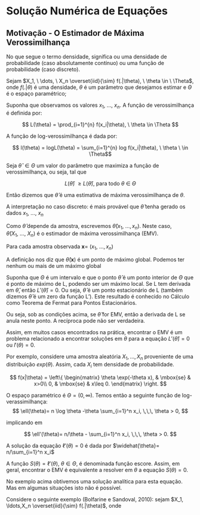 # Solução Numérica de Equações

## Motivação - O Estimador de Máxima Verossimilhança

No que segue o termo densidade, significa ou uma densidade de probabilidade (caso absolutamente contínuo) ou uma função de probabilidade (caso discreto).

Sejam $X_1, \  \dots, \ X_n \overset{iid}{\sim} f(.|\theta), \ \theta \in \ \Theta$, onde $f(.|\theta)$ é uma densidade, $\theta$ é um parâmetro que desejamos estimar e $\Theta$ é o espaço paramétrico;

Suponha que observamos os valores $x_1, \ \dots, \ x_n$. A função de verossimilhança é definida por:

$$ L(\theta) = \prod_{i=1}^{n} f(x_i|\theta), \ \theta \in \Theta $$

A função de log-verossimilhança é dada por:

$$ l(\theta) = logL(\theta) = \sum_{i=1}^{n} log f(x_i|\theta), \ \theta \ \in \Theta$$


Seja $\hat{\theta} \ \in \Theta$ um valor do parâmetro que maximiza a função de verossimilhança, ou seja, tal que

$$L(\hat{\theta}) \ \geq L(\hat{\theta}), \ \text{para todo} \ \theta \ \in \ \Theta$$

Então dizemos que $\hat{\theta}$ é uma estimativa de máxima verossimilhança de $\theta$.

A interpretação no caso discreto: é mais provável que $\hat{\theta}$ tenha gerado os dados $x_1, \  \dots, \ x_n$

Como $\hat{\theta}$ depende da amostra, escrevemos $\hat{\theta}(x_1, \ \dots, x_n)$. Neste caso, $\hat{\theta}(X_1, \ \dots, \ X_n)$ é o estimador de máxima verossimilhança (EMV).

:::{.callout-note}
 Para cada amostra observada $\textbf{x} = \ (x_1, \ \dots, x_n)$ 

 A definição nos diz que $\hat{\theta}(\textbf{x})$ é um ponto de máximo global. Podemos ter nenhum ou mais de um máximo global

 Suponha que $\Theta$ é um intervalo e que o ponto $\hat{\theta}$ é um ponto interior de $\Theta$ que é ponto de máximo de L, podendo ser um máximo local. Se L tem derivada em $\hat{\theta}$, então $L'( \hat{\theta}) = 0$. Ou seja, $\hat{\theta}$ é um ponto estacionário de L (também dizemos $\hat{\theta}$ é um zero da função L'). Este resultado é conhecido no Cálculo como Teorema de Fermat para Pontos Estacionários.

 Ou seja, sob as condições acima, se $\hat{\theta}$ for EMV, então a derivada de L se anula neste ponto. A recíproca pode não ser verdadeira.
:::

Assim, em muitos casos encontrados na prática, encontrar o EMV é um problema relacionado a encontrar soluções em $\theta$ para a equação $L'(\hat{\theta}) = 0$ ou $l'(\theta) = 0$.

Por exemplo, considere uma amostra aleatória $X_1, \dots, X_n$ proveniente de uma distribuição $exp(\theta)$. Assim, cada $X_i$ tem densidade de probabilidade.


$$
    f(x|\theta) = \left\{
	\begin{matrix}
	    \theta \exp(-\theta x), &  \mbox{se} & x>0\\
		  0, &  \mbox{se} & x\leq 0. 
	\end{matrix}
		 \right.
$$

O espaço paramétrico é $\Theta = (0, \infty)$. Temos então a seguinte função de log-verassimilhança:
$$
\ell(\theta)= n \log \theta -\theta \sum_{i=1}^n x_i, \,\,\, \theta > 0, 
$$

implicando em

$$
\ell'(\theta)= n/\theta - \sum_{i=1}^n x_i, \,\,\, \theta > 0. 
$$

A solução da equação $\ell'(\theta)=0$ é dada por $\widehat{\theta}= n/\sum_{i=1}^n x_i$ 

A função  $S(\theta)=\ell'(\theta)$, $\theta \in \Theta$,  é denominada função escore.  Assim, em geral, encontrar o EMV é equivalente a resolver em $\theta$ a equação $S(\theta)=0$.  

No exemplo acima obtivemos uma solução analítica para esta equação. Mas em  algumas situações isto não é possível.

Considere o seguinte exemplo (Bolfarine e Sandoval, 2010): sejam $X_1, \ldots,X_n \overset{iid}{\sim} f(.|\theta)$, onde 